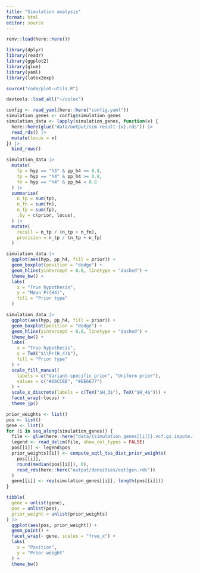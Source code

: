 ```yaml
---
title: "Simulation analysis"
format: html
editor: source
---
```


```r
renv::load(here::here())

library(dplyr)
library(readr)
library(ggplot2)
library(glue)
library(yaml)
library(latex2exp)

source("code/plot-utils.R")

devtools::load_all("~/coloc")
```

```r
config <- read_yaml(here::here("config.yaml"))
simulation_genes <- config$simulation_genes
simulation_data <- lapply(simulation_genes, function(x) {
  here::here(glue("data/output/sim-result-{x}.rds")) |>
  read_rds() |>
  mutate(locus = x)
}) |>
  bind_rows()
```

```r
simulation_data |>
  mutate(
    fp = hyp == "h3" & pp_h4 >= 0.8,
    tp = hyp == "h4" & pp_h4 >= 0.8,
    fn = hyp == "h4" & pp_h4 < 0.8
  ) |>
  summarise(
    n_tp = sum(tp),
    n_fn = sum(fn), 
    n_fp = sum(fp),
    .by = c(prior, locus), 
  ) |>
  mutate(
    recall = n_tp / (n_tp + n_fn),
    precision = n_tp / (n_tp + n_fp)
  )
```

```r
simulation_data |>
  ggplot(aes(hyp, pp_h4, fill = prior)) + 
  geom_boxplot(position = "dodge") + 
  geom_hline(yintercept = 0.8, linetype = "dashed") +
  theme_bw() + 
  labs(
    x = "True hypothesis", 
    y = "Mean Pr(H4)",
    fill = "Prior type"
  )
```

```r
simulation_data |>
  ggplot(aes(hyp, pp_h4, fill = prior)) +
  geom_boxplot(position = "dodge") +
  geom_hline(yintercept = 0.8, linetype = "dashed") +
  theme_bw() +
  labs(
    x = "True hypothesis",
    y = TeX("$\\Pr(H_4)$"),
    fill = "Prior type"
  ) +
  scale_fill_manual(
    labels = c("Variant-specific prior", "Uniform prior"), 
    values = c("#66CCEE", "#EE6677")
  ) + 
  scale_x_discrete(labels = c(TeX("$H_3$"), TeX("$H_4$"))) +
  facet_wrap(~locus) + 
  theme_jp()
```

```r
prior_weights <- list()
pos <- list()
gene <- list()
for (i in seq_along(simulation_genes)) {
  file <- glue(here::here("data/{simulation_genes[[i]]}.vcf.gz.impute.legend"))
  legend <- read_delim(file, show_col_types = FALSE) 
  pos[[i]] <- legend$pos
  prior_weights[[i]] <- compute_eqtl_tss_dist_prior_weights(
    pos[[i]],
    round(median(pos[[i]]), 0),
    read_rds(here::here("output/densities/eqtlgen.rds"))
  )
  gene[[i]] <- rep(simulation_genes[[i]], length(pos[[i]]))
}

tibble(
  gene = unlist(gene),
  pos = unlist(pos),
  prior_weight = unlist(prior_weights)
) |> 
  ggplot(aes(pos, prior_weight)) + 
  geom_point() + 
  facet_wrap(~ gene, scales = "free_x") + 
  labs(
    x = "Position",
    y = "Prior weight"
  ) + 
  theme_bw() 
```
